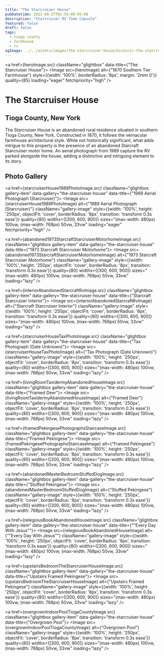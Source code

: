 ```yaml
---
title: "The Starcruiser House"
pubDatetime: 2021-09-27T02:59:00-05:00
description: "Starcruiser RV Time Capsule"
featured: false
draft: false
tags:
  - tioga county
  - farmhouse
  - rv
ogImage: ../../assets/images/the-starcruiser-house/historic-the-starcruiser-house.jpg
---
```




<a href={heroImage.src} className="glightbox" data-title={"The Starcruiser House"}>
  <Image 
    src={heroImage} 
    alt={"1870 Southern Tier Farmhouse"}
    style={{width: '100%', borderRadius: '8px', margin: '2rem 0'}}
    quality={85}
    loading="eager"
    fetchpriority="high"
  />
</a>

# The Starcruiser House
## Tioga County, New York

The Starcruiser House is an abandoned rural residence situated in southern Tioga County, New York. Constructed in 1870, it follows the vernacular farmhouse architectural style. While not historically significant, what adds intrigue to this property is the presence of an abandoned Starcraft Starcruiser motor home. An aerial photograph from 1989 capture the RV parked alongside the house, adding a distinctive and intriguing element to its story.

## Photo Gallery

<div className="gallery gallery--two">

<a href={starcruiserHouse1989PhotoImage.src} className="glightbox gallery-item" data-gallery="the-starcruiser-house" data-title={"1989 Aerial Photograph (Starcruiser)"}>
  <Image 
    src={starcruiserHouse1989PhotoImage} 
    alt={"1989 Aerial Photograph (Starcruiser)"}
    className="gallery-image" 
    style={{width: '100%', height: '250px', objectFit: 'cover', borderRadius: '8px', transition: 'transform 0.3s ease'}}
    quality={80}
    widths={[300, 600, 900]}
    sizes="(max-width: 480px) 100vw, (max-width: 768px) 50vw, 33vw"
    loading="eager"
    fetchpriority="high"
  />
</a>

<a href={abandoned1973StarcraftStarcruiserMotorhomeImage.src} className="glightbox gallery-item" data-gallery="the-starcruiser-house" data-title={"1973 Starcraft Starcruiser Motorhome"}>
  <Image 
    src={abandoned1973StarcraftStarcruiserMotorhomeImage} 
    alt={"1973 Starcraft Starcruiser Motorhome"}
    className="gallery-image" 
    style={{width: '100%', height: '250px', objectFit: 'cover', borderRadius: '8px', transition: 'transform 0.3s ease'}}
    quality={80}
    widths={[300, 600, 900]}
    sizes="(max-width: 480px) 100vw, (max-width: 768px) 50vw, 33vw"
    loading="lazy"
  />
</a>

<a href={interiorAbandonedStarcraftRvImage.src} className="glightbox gallery-item" data-gallery="the-starcruiser-house" data-title={"Starcraft Starcruiser Interior"}>
  <Image 
    src={interiorAbandonedStarcraftRvImage} 
    alt={"Starcraft Starcruiser Interior"}
    className="gallery-image" 
    style={{width: '100%', height: '250px', objectFit: 'cover', borderRadius: '8px', transition: 'transform 0.3s ease'}}
    quality={80}
    widths={[300, 600, 900]}
    sizes="(max-width: 480px) 100vw, (max-width: 768px) 50vw, 33vw"
    loading="lazy"
  />
</a>

<a href={starcruiserHouseTaxPhotoImage.src} className="glightbox gallery-item" data-gallery="the-starcruiser-house" data-title={"Tax Photograph (Date Unknown)"}>
  <Image 
    src={starcruiserHouseTaxPhotoImage} 
    alt={"Tax Photograph (Date Unknown)"}
    className="gallery-image" 
    style={{width: '100%', height: '250px', objectFit: 'cover', borderRadius: '8px', transition: 'transform 0.3s ease'}}
    quality={80}
    widths={[300, 600, 900]}
    sizes="(max-width: 480px) 100vw, (max-width: 768px) 50vw, 33vw"
    loading="lazy"
  />
</a>

<a href={livingRoomTaxidermyAbandonedHouseImage.src} className="glightbox gallery-item" data-gallery="the-starcruiser-house" data-title={"Framed Deer"}>
  <Image 
    src={livingRoomTaxidermyAbandonedHouseImage} 
    alt={"Framed Deer"}
    className="gallery-image" 
    style={{width: '100%', height: '250px', objectFit: 'cover', borderRadius: '8px', transition: 'transform 0.3s ease'}}
    quality={80}
    widths={[300, 600, 900]}
    sizes="(max-width: 480px) 100vw, (max-width: 768px) 50vw, 33vw"
    loading="lazy"
  />
</a>

<a href={framedPekingesePhotographsStaircaseImage.src} className="glightbox gallery-item" data-gallery="the-starcruiser-house" data-title={"Framed Pekingese"}>
  <Image 
    src={framedPekingesePhotographsStaircaseImage} 
    alt={"Framed Pekingese"}
    className="gallery-image" 
    style={{width: '100%', height: '250px', objectFit: 'cover', borderRadius: '8px', transition: 'transform 0.3s ease'}}
    quality={80}
    widths={[300, 600, 900]}
    sizes="(max-width: 480px) 100vw, (max-width: 768px) 50vw, 33vw"
    loading="lazy"
  />
</a>

<a href={abandonedMasterBedroomStuffedDogImage.src} className="glightbox gallery-item" data-gallery="the-starcruiser-house" data-title={"Stuffed Pekingese"}>
  <Image 
    src={abandonedMasterBedroomStuffedDogImage} 
    alt={"Stuffed Pekingese"}
    className="gallery-image" 
    style={{width: '100%', height: '250px', objectFit: 'cover', borderRadius: '8px', transition: 'transform 0.3s ease'}}
    quality={80}
    widths={[300, 600, 900]}
    sizes="(max-width: 480px) 100vw, (max-width: 768px) 50vw, 33vw"
    loading="lazy"
  />
</a>

<a href={relegiousBookAbandonedHouseImage.src} className="glightbox gallery-item" data-gallery="the-starcruiser-house" data-title={"\"Every Day With Jesus\""}>
  <Image 
    src={relegiousBookAbandonedHouseImage} 
    alt={"\"Every Day With Jesus\""}
    className="gallery-image" 
    style={{width: '100%', height: '250px', objectFit: 'cover', borderRadius: '8px', transition: 'transform 0.3s ease'}}
    quality={80}
    widths={[300, 600, 900]}
    sizes="(max-width: 480px) 100vw, (max-width: 768px) 50vw, 33vw"
    loading="lazy"
  />
</a>

<a href={upstairsBedroomTheStarcruiserHouseImage.src} className="glightbox gallery-item" data-gallery="the-starcruiser-house" data-title={"Upstairs Framed Pekingese"}>
  <Image 
    src={upstairsBedroomTheStarcruiserHouseImage} 
    alt={"Upstairs Framed Pekingese"}
    className="gallery-image" 
    style={{width: '100%', height: '250px', objectFit: 'cover', borderRadius: '8px', transition: 'transform 0.3s ease'}}
    quality={80}
    widths={[300, 600, 900]}
    sizes="(max-width: 480px) 100vw, (max-width: 768px) 50vw, 33vw"
    loading="lazy"
  />
</a>

<a href={overgrownIndoorPoolTiogaCountyImage.src} className="glightbox gallery-item" data-gallery="the-starcruiser-house" data-title={"Overgrown Pool"}>
  <Image 
    src={overgrownIndoorPoolTiogaCountyImage} 
    alt={"Overgrown Pool"}
    className="gallery-image" 
    style={{width: '100%', height: '250px', objectFit: 'cover', borderRadius: '8px', transition: 'transform 0.3s ease'}}
    quality={80}
    widths={[300, 600, 900]}
    sizes="(max-width: 480px) 100vw, (max-width: 768px) 50vw, 33vw"
    loading="lazy"
  />
</a>

</div>
